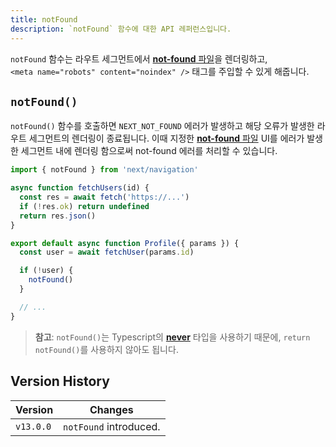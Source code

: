 ```yaml
---
title: notFound
description: `notFound` 함수에 대한 API 레퍼런스입니다.
---
```


`notFound` 함수는 라우트 세그먼트에서 [**not-found** 파일](/docs/app/api-reference/file-conventions/not-found)을 렌더링하고,<br/>`<meta name="robots" content="noindex" />` 태그를 주입할 수 있게 해줍니다.

## `notFound()`

`notFound()` 함수를 호출하면 `NEXT_NOT_FOUND` 에러가 발생하고 해당 오류가 발생한 라우트 세그먼트의 렌더링이 종료됩니다. 이때 지정한 [**not-found**
파일](/docs/app/api-reference/file-conventions/not-found) UI를 에러가 발생한 세그먼트 내에 렌더링 함으로써 not-found 에러를 처리할 수 있습니다.

```jsx filename="app/user/[id]/page.js"
import { notFound } from 'next/navigation'

async function fetchUsers(id) {
  const res = await fetch('https://...')
  if (!res.ok) return undefined
  return res.json()
}

export default async function Profile({ params }) {
  const user = await fetchUser(params.id)

  if (!user) {
    notFound()
  }

  // ...
}
```

> **참고**: `notFound()`는 Typescript의 [**never**](https://www.typescriptlang.org/docs/handbook/2/functions.html#never) 타입을 사용하기 때문에, `return notFound()`를 사용하지 않아도 됩니다.

## Version History

| Version   | Changes                |
| --------- | ---------------------- |
| `v13.0.0` | `notFound` introduced. |
